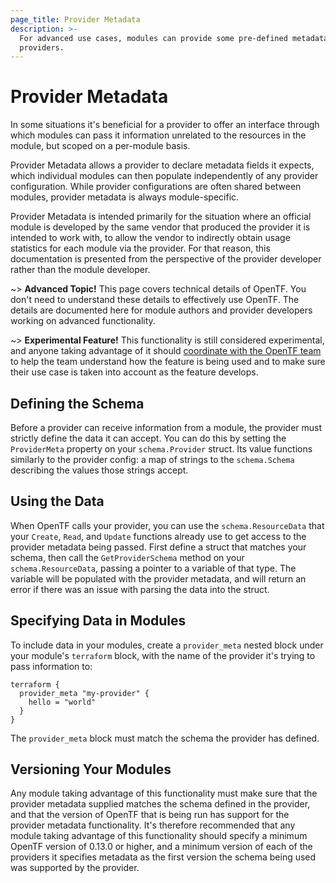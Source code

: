 ```yaml
---
page_title: Provider Metadata
description: >-
  For advanced use cases, modules can provide some pre-defined metadata for
  providers.
---
```


# Provider Metadata

In some situations it's beneficial for a provider to offer an interface
through which modules can pass it information unrelated to the resources
in the module, but scoped on a per-module basis.

Provider Metadata allows a provider to declare metadata fields it expects,
which individual modules can then populate independently of any provider
configuration. While provider configurations are often shared between modules,
provider metadata is always module-specific.

Provider Metadata is intended primarily for the situation where an official
module is developed by the same vendor that produced the provider it is
intended to work with, to allow the vendor to indirectly obtain usage
statistics for each module via the provider. For that reason, this
documentation is presented from the perspective of the provider developer
rather than the module developer.

~> **Advanced Topic!** This page covers technical details
of OpenTF. You don't need to understand these details to
effectively use OpenTF. The details are documented here for
module authors and provider developers working on advanced
functionality.

~> **Experimental Feature!** This functionality is still considered
experimental, and anyone taking advantage of it should [coordinate
with the OpenTF team](https://github.com/opentffoundationw)
to help the team understand how the feature is being used and to make
sure their use case is taken into account as the feature develops.

## Defining the Schema

Before a provider can receive information from a module, the provider
must strictly define the data it can accept. You can do this by setting
the `ProviderMeta` property on your `schema.Provider` struct. Its value
functions similarly to the provider config: a map of strings to the
`schema.Schema` describing the values those strings accept.

## Using the Data

When OpenTF calls your provider, you can use the `schema.ResourceData`
that your `Create`, `Read`, and `Update` functions already use to get
access to the provider metadata being passed. First define a struct
that matches your schema, then call the `GetProviderSchema` method on
your `schema.ResourceData`, passing a pointer to a variable of that type.
The variable will be populated with the provider metadata, and will return
an error if there was an issue with parsing the data into the struct.

## Specifying Data in Modules

To include data in your modules, create a `provider_meta` nested block under
your module's `terraform` block, with the name of the provider it's trying
to pass information to:

```hcl
terraform {
  provider_meta "my-provider" {
    hello = "world"
  }
}
```

The `provider_meta` block must match the schema the provider has defined.

## Versioning Your Modules

Any module taking advantage of this functionality must make sure that the
provider metadata supplied matches the schema defined in the provider, and
that the version of OpenTF that is being run has support for the provider
metadata functionality. It's therefore recommended that any module taking
advantage of this functionality should specify a minimum OpenTF version of
0.13.0 or higher, and a minimum version of each of the providers it specifies
metadata as the first version the schema being used was supported by the
provider.
